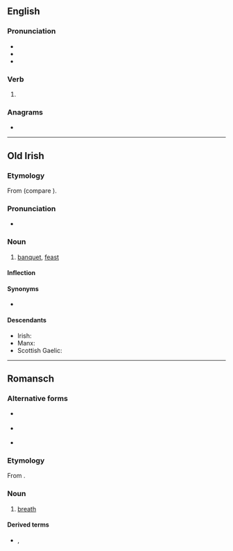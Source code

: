 ==English==

===Pronunciation===
* {{IPA|/ˈflɛd/|lang=en}}
* {{audio|en-us-fled.ogg|Audio (US)|lang=en}}
* {{rhymes|ɛd|lang=en}}

===Verb===
{{head|en|verb form}}

# {{en-past of|flee}}

===Anagrams===
* {{anagrams|en|a=defl|DELF|delf|feld}}

----

==Old Irish==

===Etymology===
From {{inh|sga|cel-pro|*wlidā}} (compare {{cog|cy|gwledd}}).

===Pronunciation===
* {{IPA|/fʲlʲeð/|lang=sga}}

===Noun===
{{sga-noun|f}}

# [[banquet]], [[feast]]

====Inflection====
{{rfinfl|sga|noun}}

====Synonyms====
* {{l|sga|feis}}

====Descendants====
* Irish: {{l|ga|fleá}}
* Manx: {{l|gv|fleah}}
* Scottish Gaelic: {{l|gd|fleadh}}

{{topics|sga|Food and drink}}

----

==Romansch==

===Alternative forms===
* {{qualifier|Rumantsch Grischun|Sursilvan}} {{l|rm|flad}}
* {{qualifier|Sutsilvan|Surmiran}} {{l|rm|flo}}
* {{qualifier|Vallader}} {{l|rm|flà}}

===Etymology===
From {{etyl|la|rm}} {{m|la|flātus}}.

===Noun===
{{rm-noun|m}}

# {{lb|rm|Puter}} [[breath]] {{qualifier|of air}}

====Derived terms====
* {{l|rm|trer fled}}, {{l|rm|trer il fled}}